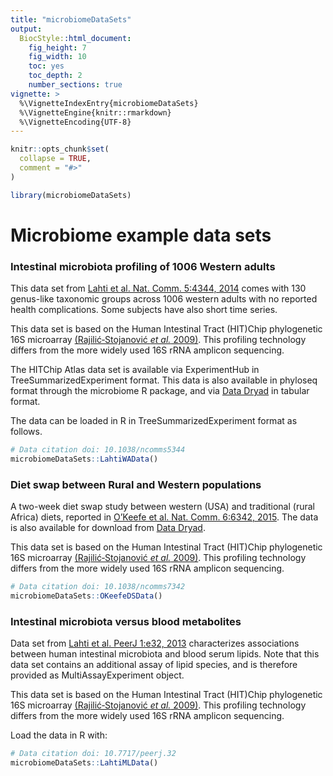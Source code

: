 ```yaml
---
title: "microbiomeDataSets"
output: 
  BiocStyle::html_document:
    fig_height: 7
    fig_width: 10
    toc: yes
    toc_depth: 2
    number_sections: true
vignette: >
  %\VignetteIndexEntry{microbiomeDataSets}
  %\VignetteEngine{knitr::rmarkdown}
  %\VignetteEncoding{UTF-8}
---
```


```r
knitr::opts_chunk$set(
  collapse = TRUE,
  comment = "#>"
)
```

```r
library(microbiomeDataSets)
```


# Microbiome example data sets

### Intestinal microbiota profiling of 1006 Western adults

This data set from [Lahti et al. Nat. Comm. 5:4344, 2014](http://www.nature.com/ncomms/2014/140708/ncomms5344/full/ncomms5344.html) comes with 130 genus-like taxonomic groups across 1006 western adults with no reported health complications. Some subjects have also short time series.

This data set is based on the Human Intestinal Tract (HIT)Chip
phylogenetic 16S microarray [(Rajilić‐Stojanović _et al._
2009)](https://doi.org/10.1111/j.1462-2920.2009.01900.x). This
profiling technology differs from the more widely used 16S rRNA
amplicon sequencing.

The HITChip Atlas data set is available via ExperimentHub in
TreeSummarizedExperiment format. This data is also available in
phyloseq format through the microbiome R package, and via [Data
Dryad](http://doi.org/10.5061/dryad.pk75d) in tabular format.

The data can be loaded in R in TreeSummarizedExperiment format as
follows.

```r
# Data citation doi: 10.1038/ncomms5344
microbiomeDataSets::LahtiWAData()
```


### Diet swap between Rural and Western populations

A two-week diet swap study between western (USA) and traditional
(rural Africa) diets, reported in [O'Keefe et al. Nat. Comm. 6:6342,
2015](http://dx.doi.org/10.1038/ncomms7342). The data is also
available for download from [Data
Dryad](http://dx.doi.org/10.5061/dryad.1mn1n). 

This data set is based on the Human Intestinal Tract (HIT)Chip
phylogenetic 16S microarray [(Rajilić‐Stojanović _et al._
2009)](https://doi.org/10.1111/j.1462-2920.2009.01900.x). This
profiling technology differs from the more widely used 16S rRNA
amplicon sequencing.

```r
# Data citation doi: 10.1038/ncomms7342
microbiomeDataSets::OKeefeDSData()
```


### Intestinal microbiota versus blood metabolites

Data set from [Lahti et al. PeerJ 1:e32,
2013](https://doi.org/10.7717/peerj.32) characterizes associations
between human intestinal microbiota and blood serum lipids. Note that
this data set contains an additional assay of lipid species, and is
therefore provided as MultiAssayExperiment object.

This data set is based on the Human Intestinal Tract (HIT)Chip
phylogenetic 16S microarray [(Rajilić‐Stojanović _et al._
2009)](https://doi.org/10.1111/j.1462-2920.2009.01900.x). This
profiling technology differs from the more widely used 16S rRNA
amplicon sequencing.

Load the data in R with:

```r
# Data citation doi: 10.7717/peerj.32
microbiomeDataSets::LahtiMLData()
```
